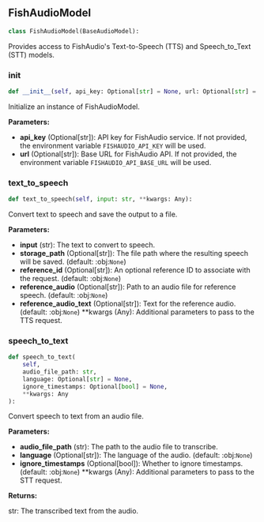 <a id="camel.models.fish_audio_model"></a>

<a id="camel.models.fish_audio_model.FishAudioModel"></a>

## FishAudioModel

```python
class FishAudioModel(BaseAudioModel):
```

Provides access to FishAudio's Text-to-Speech (TTS) and Speech_to_Text
(STT) models.

<a id="camel.models.fish_audio_model.FishAudioModel.__init__"></a>

### __init__

```python
def __init__(self, api_key: Optional[str] = None, url: Optional[str] = None):
```

Initialize an instance of FishAudioModel.

**Parameters:**

- **api_key** (Optional[str]): API key for FishAudio service. If not provided, the environment variable `FISHAUDIO_API_KEY` will be used.
- **url** (Optional[str]): Base URL for FishAudio API. If not provided, the environment variable `FISHAUDIO_API_BASE_URL` will be used.

<a id="camel.models.fish_audio_model.FishAudioModel.text_to_speech"></a>

### text_to_speech

```python
def text_to_speech(self, input: str, **kwargs: Any):
```

Convert text to speech and save the output to a file.

**Parameters:**

- **input** (str): The text to convert to speech.
- **storage_path** (Optional[str]): The file path where the resulting speech will be saved. (default: :obj:`None`)
- **reference_id** (Optional[str]): An optional reference ID to associate with the request. (default: :obj:`None`)
- **reference_audio** (Optional[str]): Path to an audio file for reference speech. (default: :obj:`None`)
- **reference_audio_text** (Optional[str]): Text for the reference audio. (default: :obj:`None`) **kwargs (Any): Additional parameters to pass to the TTS request.

<a id="camel.models.fish_audio_model.FishAudioModel.speech_to_text"></a>

### speech_to_text

```python
def speech_to_text(
    self,
    audio_file_path: str,
    language: Optional[str] = None,
    ignore_timestamps: Optional[bool] = None,
    **kwargs: Any
):
```

Convert speech to text from an audio file.

**Parameters:**

- **audio_file_path** (str): The path to the audio file to transcribe.
- **language** (Optional[str]): The language of the audio. (default: :obj:`None`)
- **ignore_timestamps** (Optional[bool]): Whether to ignore timestamps. (default: :obj:`None`) **kwargs (Any): Additional parameters to pass to the STT request.

**Returns:**

  str: The transcribed text from the audio.
